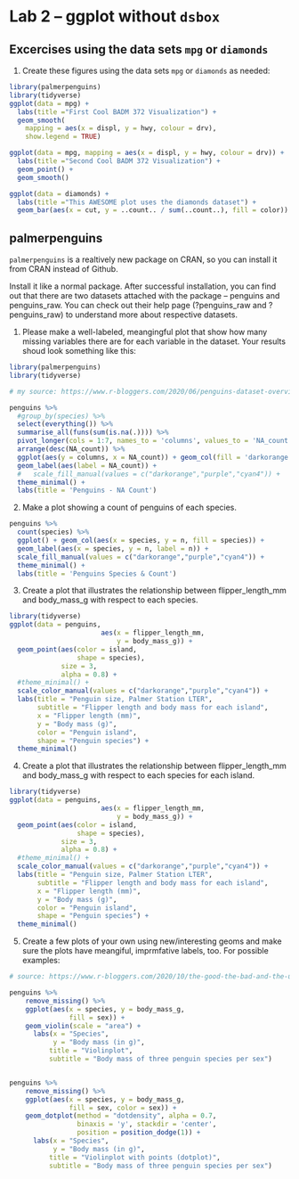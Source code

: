 # Lab 2 -- ggplot without `dsbox`

## Excercises using the data sets `mpg` or `diamonds`

1. Create these figures using the data sets `mpg` or `diamonds` as needed:

```r
library(palmerpenguins)
library(tidyverse)
ggplot(data = mpg) +
  labs(title ="First Cool BADM 372 Visualization") +
  geom_smooth(
    mapping = aes(x = displ, y = hwy, colour = drv),
    show.legend = TRUE)
```

```r
ggplot(data = mpg, mapping = aes(x = displ, y = hwy, colour = drv)) +
  labs(title ="Second Cool BADM 372 Visualization") +
  geom_point() +
  geom_smooth()
```

```r
ggplot(data = diamonds) + 
  labs(title ="This AWESOME plot uses the diamonds dataset") +
  geom_bar(aes(x = cut, y = ..count.. / sum(..count..), fill = color))
```


## palmerpenguins

`palmerpenguins` is a realtively new package on CRAN, so you can install it from CRAN instead of Github.

Install it like a normal package.  After successful installation, you can find out that there are two datasets attached with the package – penguins and penguins_raw. You can check out their help page (?penguins_raw and ?penguins_raw) to understand more about respective datasets.

1. Please make a well-labeled, meangingful plot that show how many missing variables there are for each variable in the dataset. Your results shoud look something like this:

```r
library(palmerpenguins)
library(tidyverse)

# my source: https://www.r-bloggers.com/2020/06/penguins-dataset-overview-iris-alternative-in-r/

penguins %>%
  #group_by(species) %>%
  select(everything()) %>% 
  summarise_all(funs(sum(is.na(.)))) %>%
  pivot_longer(cols = 1:7, names_to = 'columns', values_to = 'NA_count') %>%
  arrange(desc(NA_count)) %>%
  ggplot(aes(y = columns, x = NA_count)) + geom_col(fill = 'darkorange') +
  geom_label(aes(label = NA_count)) +
  #   scale_fill_manual(values = c("darkorange","purple","cyan4")) +
  theme_minimal() +
  labs(title = 'Penguins - NA Count')
```

2. Make a plot showing a count of penguins of each species.

```r
penguins %>%
  count(species) %>%
  ggplot() + geom_col(aes(x = species, y = n, fill = species)) +
  geom_label(aes(x = species, y = n, label = n)) +
  scale_fill_manual(values = c("darkorange","purple","cyan4")) +
  theme_minimal() +
  labs(title = 'Penguins Species & Count')
```

3. Create a plot that illustrates the relationship between flipper_length_mm and body_mass_g with respect to each species.


```r
library(tidyverse)
ggplot(data = penguins, 
                       aes(x = flipper_length_mm,
                           y = body_mass_g)) +
  geom_point(aes(color = island, 
                 shape = species),
             size = 3,
             alpha = 0.8) +
  #theme_minimal() +
  scale_color_manual(values = c("darkorange","purple","cyan4")) +
  labs(title = "Penguin size, Palmer Station LTER",
       subtitle = "Flipper length and body mass for each island",
       x = "Flipper length (mm)",
       y = "Body mass (g)",
       color = "Penguin island",
       shape = "Penguin species") +
  theme_minimal()
```

4. Create a plot that illustrates the relationship between flipper_length_mm and body_mass_g with respect to each species for each island.


```r
library(tidyverse)
ggplot(data = penguins, 
                       aes(x = flipper_length_mm,
                           y = body_mass_g)) +
  geom_point(aes(color = island, 
                 shape = species),
             size = 3,
             alpha = 0.8) +
  #theme_minimal() +
  scale_color_manual(values = c("darkorange","purple","cyan4")) +
  labs(title = "Penguin size, Palmer Station LTER",
       subtitle = "Flipper length and body mass for each island",
       x = "Flipper length (mm)",
       y = "Body mass (g)",
       color = "Penguin island",
       shape = "Penguin species") +
  theme_minimal()

```

5.  Create a few plots of your own using new/interesting geoms and make sure the plots have meangiful, imprmfative labels, too.  For possible examples:


```r

# source: https://www.r-bloggers.com/2020/10/the-good-the-bad-and-the-ugly-how-not-to-visualize-data/

penguins %>%
    remove_missing() %>%
    ggplot(aes(x = species, y = body_mass_g,
               fill = sex)) +
    geom_violin(scale = "area") +
      labs(x = "Species", 
           y = "Body mass (in g)",
          title = "Violinplot", 
          subtitle = "Body mass of three penguin species per sex")


penguins %>%
    remove_missing() %>%
    ggplot(aes(x = species, y = body_mass_g,
               fill = sex, color = sex)) +
    geom_dotplot(method = "dotdensity", alpha = 0.7,
                 binaxis = 'y', stackdir = 'center',
                 position = position_dodge(1)) +
      labs(x = "Species", 
           y = "Body mass (in g)",
          title = "Violinplot with points (dotplot)", 
          subtitle = "Body mass of three penguin species per sex")


```


